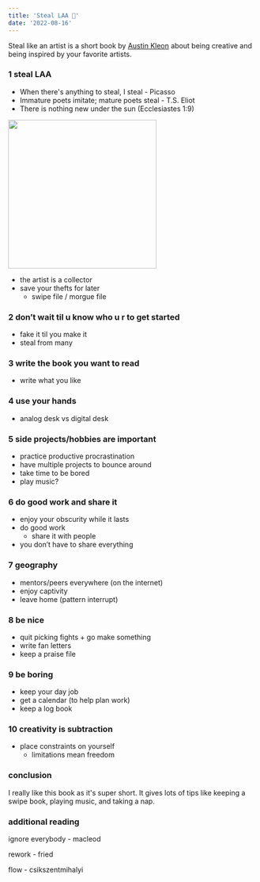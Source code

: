 ```yaml
---
title: 'Steal LAA 📔'
date: '2022-08-16'
---
```


Steal like an artist is a short book by [Austin Kleon](https://austinkleon.com/) about being creative and being inspired by your favorite artists.

### 1 steal LAA

- When there's anything to steal, I steal - Picasso
- Immature poets imitate; mature poets steal - T.S. Eliot
- There is nothing new under the sun (Ecclesiastes 1:9)

<img src='/images/2024/steal.png' width='300' class='rounded-xl shadow-lg' />

- the artist is a collector
- save your thefts for later
  - swipe file / morgue file

### 2 don’t wait til u know who u r to get started

- fake it til you make it
- steal from many

### 3 write the book you want to read

- write what you like

### 4 use your hands

- analog desk vs digital desk

### 5 side projects/hobbies are important

- practice productive procrastination
- have multiple projects to bounce around
- take time to be bored
- play music?

### 6 do good work and share it

- enjoy your obscurity while it lasts
- do good work
  - share it with people
- you don’t have to share everything

### 7 geography

- mentors/peers everywhere (on the internet)
- enjoy captivity
- leave home (pattern interrupt)

### 8 be nice

- quit picking fights + go make something
- write fan letters
- keep a praise file

### 9 be boring

- keep your day job
- get a calendar (to help plan work)
- keep a log book

### 10 creativity is subtraction

- place constraints on yourself
  - limitations mean freedom

### conclusion

I really like this book as it's super short. It gives lots of tips like keeping a swipe book, playing music, and taking a nap.

### additional reading

ignore everybody - macleod

rework - fried

flow - csikszentmihalyi
